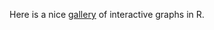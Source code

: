 

Here is a nice [gallery](https://r-graph-gallery.com/interactive-charts.html) of interactive graphs in R. 